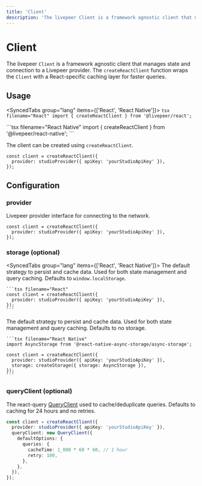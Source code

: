 ```yaml
---
title: 'Client'
description: 'The livepeer Client is a framework agnostic client that manages wallet connection state and configuration, such as: auto-connection, connectors, and ethers providers.'
---
```



# Client

The livepeer `Client` is a framework agnostic client that manages state and connection to a Livepeer provider. The `createReactClient` function
wraps the `Client` with a React-specific caching layer for faster queries.

## Usage

<SyncedTabs group="lang" items={['React', 'React Native']}>
  <SyncedTab>
    ```tsx filename="React"
    import { createReactClient } from '@livepeer/react';
    ```

  </SyncedTab>
  <SyncedTab>
    ```tsx filename="React Native"
    import { createReactClient } from '@livepeer/react-native';
    ```

  </SyncedTab>
</SyncedTabs>

The client can be created using `createReactClient`.

```tsx filename="App.js"
const client = createReactClient({
  provider: studioProvider({ apiKey: 'yourStudioApiKey' }),
});
```

## Configuration

### provider

Livepeer provider interface for connecting to the network.

```tsx
const client = createReactClient({
  provider: studioProvider({ apiKey: 'yourStudioApiKey' }),
});
```

### storage (optional)

<SyncedTabs group="lang" items={['React', 'React Native']}>
  <SyncedTab>
The default strategy to persist and cache data. Used for both state management and query caching.
Defaults to `window.localStorage`.

    ```tsx filename="React"
    const client = createReactClient({
      provider: studioProvider({ apiKey: 'yourStudioApiKey' }),
    });
    ```

  </SyncedTab>
  <SyncedTab>
The default strategy to persist and cache data. Used for both state management and query caching.
Defaults to no storage.

    ```tsx filename="React Native"
    import AsyncStorage from '@react-native-async-storage/async-storage';

    const client = createReactClient({
      provider: studioProvider({ apiKey: 'yourStudioApiKey' }),
      storage: createStorage({ storage: AsyncStorage }),
    });
    ```

  </SyncedTab>
</SyncedTabs>

### queryClient (optional)

The react-query [QueryClient](https://tanstack.com/query/v4/docs/reference/QueryClient) used to cache/deduplicate queries. Defaults
to caching for 24 hours and no retries.

```ts
const client = createReactClient({
  provider: studioProvider({ apiKey: 'yourStudioApiKey' }),
  queryClient: new QueryClient({
    defaultOptions: {
      queries: {
        cacheTime: 1_000 * 60 * 60, // 1 hour
        retry: 100,
      },
    },
  }),
});
```
